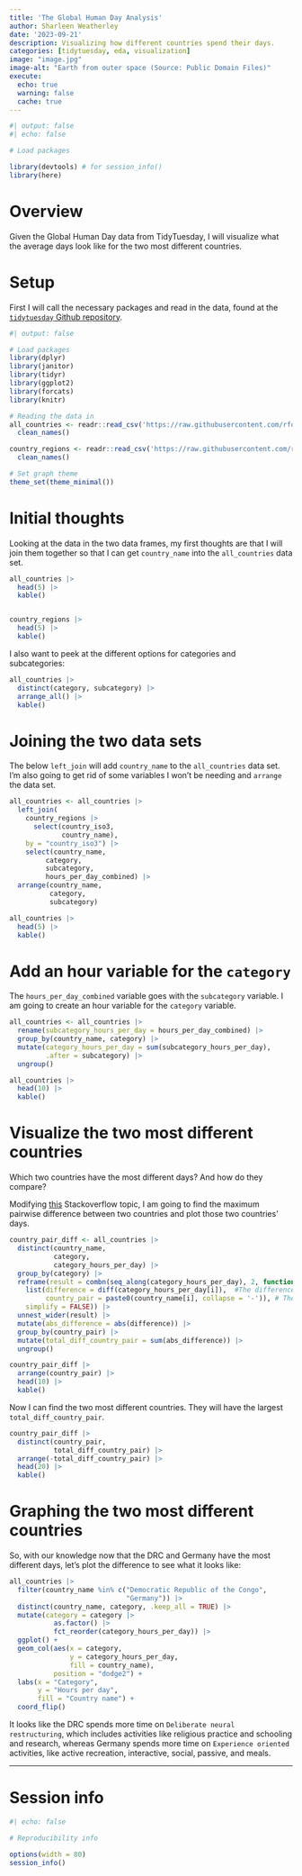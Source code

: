 ```yaml
---
title: 'The Global Human Day Analysis'
author: Sharleen Weatherley
date: '2023-09-21'
description: Visualizing how different countries spend their days.
categories: [tidytuesday, eda, visualization]
image: "image.jpg"
image-alt: "Earth from outer space (Source: Public Domain Files)"
execute:
  echo: true
  warning: false
  cache: true
---
```


```r
#| output: false
#| echo: false

# Load packages

library(devtools) # for session_info()
library(here)

```

# Overview

Given the Global Human Day data from TidyTuesday, I will visualize what the average days look like for the two most different countries.

# Setup

First I will call the necessary packages and read in the data, found at the [`tidytuesday` Github repository](https://github.com/rfordatascience/tidytuesday/blob/master/data/2023/2023-09-12/readme.md).

```r
#| output: false

# Load packages
library(dplyr)
library(janitor)
library(tidyr)
library(ggplot2)
library(forcats)
library(knitr)

# Reading the data in
all_countries <- readr::read_csv('https://raw.githubusercontent.com/rfordatascience/tidytuesday/master/data/2023/2023-09-12/all_countries.csv') |> 
  clean_names()

country_regions <- readr::read_csv('https://raw.githubusercontent.com/rfordatascience/tidytuesday/master/data/2023/2023-09-12/country_regions.csv') |> 
  clean_names()

# Set graph theme
theme_set(theme_minimal())

```

# Initial thoughts

Looking at the data in the two data frames, my first thoughts are that I will join them together so that I can get `country_name` into the `all_countries` data set.

```r

all_countries |> 
  head(5) |>
  kable()


country_regions |> 
  head(5) |> 
  kable()


```

I also want to peek at the different options for categories and subcategories:

```r

all_countries |> 
  distinct(category, subcategory) |> 
  arrange_all() |> 
  kable()

```

# Joining the two data sets

The below `left_join` will add `country_name` to the `all_countries` data set. I'm also going to get rid of some variables I won't be needing and `arrange` the data set.

```r

all_countries <- all_countries |>
  left_join(
    country_regions |>
      select(country_iso3,
             country_name),
    by = "country_iso3") |> 
    select(country_name,
         category,
         subcategory,
         hours_per_day_combined) |> 
  arrange(country_name,
          category,
          subcategory)

all_countries |> 
  head(5) |> 
  kable()

```

# Add an hour variable for the `category`

The `hours_per_day_combined` variable goes with the `subcategory` variable. I am going to create an hour variable for the `category` variable.

```r

all_countries <- all_countries |> 
  rename(subcategory_hours_per_day = hours_per_day_combined) |> 
  group_by(country_name, category) |> 
  mutate(category_hours_per_day = sum(subcategory_hours_per_day),
         .after = subcategory) |> 
  ungroup()

all_countries |> 
  head(10) |> 
  kable()

```

# Visualize the two most different countries

Which two countries have the most different days? And how do they compare?

Modifying [this](https://stackoverflow.com/questions/67714078/how-to-get-the-pairwise-difference-of-all-values-within-uneven-categories-in-r) Stackoverflow topic, I am going to find the maximum pairwise difference between two countries and plot those two countries' days.

```r

country_pair_diff <- all_countries |> 
  distinct(country_name,
           category,
           category_hours_per_day) |> 
  group_by(category) |> 
  reframe(result = combn(seq_along(category_hours_per_day), 2, function(i)
    list(difference = diff(category_hours_per_day[i]),  #The difference
         country_pair = paste0(country_name[i], collapse = '-')), # The pairs
    simplify = FALSE)) |> 
  unnest_wider(result) |> 
  mutate(abs_difference = abs(difference)) |> 
  group_by(country_pair) |> 
  mutate(total_diff_country_pair = sum(abs_difference)) |> 
  ungroup()

country_pair_diff |> 
  arrange(country_pair) |> 
  head(10) |> 
  kable()

```

Now I can find the two most different countries. They will have the largest `total_diff_country_pair`.

```r

country_pair_diff |> 
  distinct(country_pair,
           total_diff_country_pair) |> 
  arrange(-total_diff_country_pair) |> 
  head(20) |> 
  kable()

```

# Graphing the two most different countries

So, with our knowledge now that the DRC and Germany have the most different days, let's plot the difference to see what it looks like:

```r

all_countries |> 
  filter(country_name %in% c("Democratic Republic of the Congo",
                             "Germany")) |> 
  distinct(country_name, category, .keep_all = TRUE) |> 
  mutate(category = category |> 
           as.factor() |> 
           fct_reorder(category_hours_per_day)) |> 
  ggplot() +
  geom_col(aes(x = category,
               y = category_hours_per_day,
               fill = country_name),
           position = "dodge2") +
  labs(x = "Category",
       y = "Hours per day",
       fill = "Country name") +
  coord_flip()

```

It looks like the DRC spends more time on `Deliberate neural restructuring`, which includes activities like religious practice and schooling and research, whereas Germany spends more time on `Experience oriented` activities, like active recreation, interactive, social, passive, and meals.

<hr/>

# Session info

```r
#| echo: false

# Reproducibility info

options(width = 80)
session_info()

```
